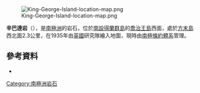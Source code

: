 [[Image:King-George-Island-location-map.png|thumb]]

{{coord|62|10|S|59|2|W|display=title}}

'''辛巴達岩'''（{{lang-en|Sinbad Rock}}），是[[南極洲|南極洲]]的岩石，位於[[南設得蘭群島|南設得蘭群島]]的[[喬治王島|喬治王島]]西面，處於[[方末島|方末島]]西北面2.3公里，在1935年由[[英國|英國]]研究隊繪入地圖，現時由[[南極條約體系|南極條約體系]]管理。

==參考資料==
*{{usgs-gazetteer}}

{{南设得兰群岛}}

{{Antarctica-geo-stub}}

[[Category:南極洲岩石|Category:南極洲岩石]]